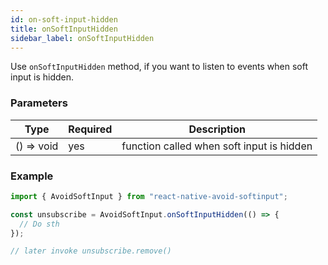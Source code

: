 ```yaml
---
id: on-soft-input-hidden
title: onSoftInputHidden
sidebar_label: onSoftInputHidden
---
```


Use `onSoftInputHidden` method, if you want to listen to events when soft input is hidden.

### Parameters

| Type       | Required | Description                               |
| ---------- | -------- | ----------------------------------------- |
| () => void | yes      | function called when soft input is hidden |

### Example

```ts
import { AvoidSoftInput } from "react-native-avoid-softinput";

const unsubscribe = AvoidSoftInput.onSoftInputHidden(() => {
  // Do sth
});

// later invoke unsubscribe.remove()
```

